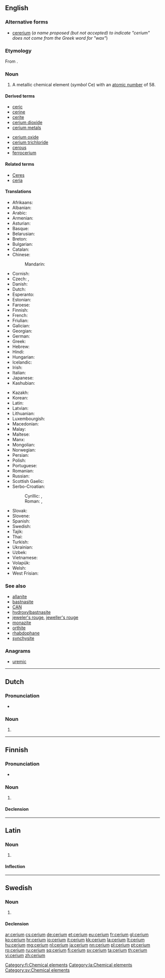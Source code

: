 {{also|cérium}}
==English==

{{elements|Ce|lanthanum|La|praseodymium|Pr}}

===Alternative forms===
* [[cererium]] (''a name proposed (but not accepted) to indicate "cerium" does not come from the Greek word for "wax"'')

===Etymology===
From {{suffix|Ceres|t1=a recently discovered asteroid|ium|lang=en}}.

===Noun===
{{en-noun|-}}
{{wikipedia}}

# A metallic chemical element (''symbol'' Ce) with an [[atomic number]] of 58.

====Derived terms====
{{der-top}}
* [[ceric]]
* [[cerine]]
* [[cerite]]
* [[cerium dioxide]]
* [[cerium metals]]
{{der-mid}}
* [[cerium oxide]]
* [[cerium trichloride]]
* [[cerous]]
* [[ferrocerium]]
{{der-bottom}}

====Related terms====
* [[Ceres]]<!--etymon-->
* [[ceria]]

====Translations====
{{trans-top|chemical element}}
* Afrikaans: {{t-|af|serium}}
* Albanian: {{t+|sq|cerium}}
* Arabic: {{t-|ar|سيريوم|tr=síryum|m}}
* Armenian: {{t-|hy|ցերիում|tr=cʿerium}}
* Asturian: {{t-|ast|ceriu|m}}
* Basque: {{t-|eu|zerioa}}
* Belarusian: {{t-|be|цэрый|tr=tséryj|m}}
* Breton: {{t-|br|seriom}}
* Bulgarian: {{t-|bg|церий|m|tr=tsérij}}
* Catalan: {{t-|ca|ceri|m}}
* Chinese:
*: Mandarin: {{t|cmn|鈰|tr=shì}}
* Cornish: {{t-|kw|keryum}}
* Czech: {{t-|cs|cér|m}}, {{t+|cs|cer|m}}
* Danish: {{t-|da|cerium}}
* Dutch: {{t+|nl|cerium|n}}
* Esperanto: {{t-|eo|cerio}}
* Estonian: {{t-|et|tseerium}}
* Faroese: {{t-|fo|cerium}}
* Finnish: {{t+|fi|cerium}}
* French: {{t+|fr|cérium|m}}
* Friulian: {{tø|fur|ceri}}
* Galician: {{t+|gl|cerio|m}}
* Georgian: {{t-|ka|ცერიუმი|tr=tseriumi}}
* German: {{t+|de|Cer|n}}
* Greek: {{t+|el|δημήτριο|n|tr=dimítrio}}
* Hebrew: {{t-|he|סריום|tr=seryum}}
* Hindi: {{t-|hi|पुष्कला|tr=pushkalaa|sc=Deva}}
* Hungarian: {{t+|hu|cérium}}
* Icelandic: {{t+|is|serín}}
* Irish: {{t-|ga|ceiriam}}
* Italian: {{t+|it|cerio|m}}
* Japanese: {{t+|ja|セリウム|tr=seriumu}}
* Kashubian: {{t-|csb|cer}}
{{trans-mid}}
* Kazakh: {{t|kk|церий|tr=tseriy}}
* Korean: {{t+|ko|세륨|tr=seryum}}
* Latin: {{t+|la|cerium}}
* Latvian: {{t-|lv|cērijs}}
* Lithuanian: {{t+|lt|ceris}}
* Luxembourgish: {{t-|lb|Zer}}
* Macedonian: {{t-|mk|цериум|tr=tsérium|m}}
* Malay: {{t-|ms|serium}}
* Maltese: {{t-|mt|sirjum}}
* Manx: {{t-|gv|kerrium}}
* Mongolian: {{t-|mn|цери|tr=tseri}}
* Norwegian: {{t-|no|cerium}}
* Persian: {{t-|fa|سریم|tr=seriom|sc=fa-Arab}}
* Polish: {{t+|pl|cer|m}}
* Portuguese: {{t+|pt|cério|m}}
* Romanian: {{t+|ro|ceriu|n}}
* Russian: {{t+|ru|церий|m|tr=tsérij}}
* Scottish Gaelic: {{t-|gd|ceiriam}}
* Serbo-Croatian:
*: Cyrillic: {{t-|sh|церијум|m}}, {{t-|sh|церијум|m}}
*: Roman: {{t-|sh|cerij|m}}, {{t-|sh|cerijum|m}}
* Slovak: {{t-|sk|cér}}
* Slovene: {{t+|sl|cerij}}
* Spanish: {{t+|es|cerio|m}}
* Swedish: {{t+|sv|cerium|n}}
* Tajik: {{t-|tg|ceri'}}
* Thai: {{t-|th|ซีเรียม|tr=sīriam}}
* Turkish: {{t+|tr|seryum}}
* Ukrainian: {{t-|uk|церiй|tr=tsérij|m}}
* Uzbek: {{t-|uz|церий|tr=tseriy}}
* Vietnamese: {{t-|vi|xeri}}
* Volapük: {{t+|vo|zerin}}
* Welsh: {{t-|cy|ceriwm}}
* West Frisian: {{t-|fy|cerium}}
{{trans-bottom}}

===See also===
* [[allanite]]
* [[bastnasite]]
* [[CAN]]
* [[hydroxylbastnasite]]
* [[jeweler's rouge]], [[jeweller's rouge]]
* [[monazite]]
* [[orthite]]
* [[rhabdophane]]
* [[synchysite]]

===Anagrams===
* [[uremic#English|uremic]]

----

==Dutch==
{{wikipedia|lang=nl}}
{{elements|Ce|lanthaan|La|praseodymium|Pr|lang=nl}}

===Pronunciation===
* {{audio|Nl-cerium.ogg|Audio}}

===Noun===
{{nl-noun|n|-|-}}

# {{l/en|cerium}}

----

==Finnish==
{{wikipedia|lang=fi}}

===Pronunciation===
* {{IPA|/ˈse̞ːrium/|lang=fi}}

===Noun===
{{fi-noun}}

# {{l/en|cerium}}

====Declension====
{{fi-decl-tuoli|cerium|nopl=1|i=0}}

[[Category:fi:Chemical elements]]

----

==Latin==
{{wikipedia|lang=la}}

===Noun===
{{la-noun|cerium|cerii|ceriī|n|second}}

# {{l/en|cerium}}

====Inflection====
{{la-decl-2nd-N|ceri}}

[[Category:la:Chemical elements]]

----

==Swedish==

===Noun===
{{sv-noun|g=n}}

# {{l/en|cerium}}

====Declension====
{{sv-noun-unc-irreg-n|2=ceriumet}}

[[Category:sv:Chemical elements]]

[[ar:cerium]]
[[cs:cerium]]
[[de:cerium]]
[[et:cerium]]
[[eu:cerium]]
[[fr:cerium]]
[[gl:cerium]]
[[ko:cerium]]
[[hr:cerium]]
[[io:cerium]]
[[it:cerium]]
[[kk:cerium]]
[[la:cerium]]
[[lt:cerium]]
[[hu:cerium]]
[[mg:cerium]]
[[nl:cerium]]
[[ja:cerium]]
[[nn:cerium]]
[[pl:cerium]]
[[pt:cerium]]
[[ro:cerium]]
[[ru:cerium]]
[[sq:cerium]]
[[fi:cerium]]
[[sv:cerium]]
[[ta:cerium]]
[[th:cerium]]
[[vi:cerium]]
[[zh:cerium]]